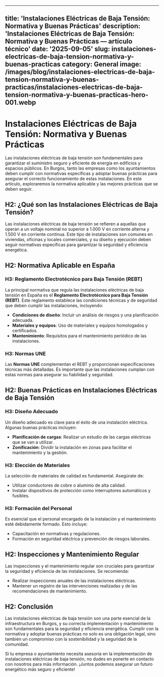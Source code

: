 
---

title: 'Instalaciones Eléctricas de Baja Tensión: Normativa y Buenas Prácticas'
description: 'Instalaciones Eléctricas de Baja Tensión: Normativa y Buenas Prácticas
  — artículo técnico'
date: '2025-09-05'
slug: instalaciones-electricas-de-baja-tension-normativa-y-buenas-practicas
category: General
image: /images/blog/instalaciones-electricas-de-baja-tension-normativa-y-buenas-practicas/instalaciones-electricas-de-baja-tension-normativa-y-buenas-practicas-hero-001.webp
---

# Instalaciones Eléctricas de Baja Tensión: Normativa y Buenas Prácticas

Las instalaciones eléctricas de baja tensión son fundamentales para garantizar el suministro seguro y eficiente de energía en edificios y espacios públicos. En Burgos, tanto las empresas como los ayuntamientos deben cumplir con normativas específicas y adoptar buenas prácticas para asegurar el correcto funcionamiento de estas instalaciones. En este artículo, exploraremos la normativa aplicable y las mejores prácticas que se deben seguir.

## H2: ¿Qué son las Instalaciones Eléctricas de Baja Tensión?

Las instalaciones eléctricas de baja tensión se refieren a aquellas que operan a un voltaje nominal no superior a 1.000 V en corriente alterna y 1.500 V en corriente continua. Este tipo de instalaciones son comunes en viviendas, oficinas y locales comerciales, y su diseño y ejecución deben seguir normativas específicas para garantizar la seguridad y eficiencia energética.

## H2: Normativa Aplicable en España

### H3: Reglamento Electrotécnico para Baja Tensión (REBT)

La principal normativa que regula las instalaciones eléctricas de baja tensión en España es el **Reglamento Electrotécnico para Baja Tensión (REBT)**. Este reglamento establece las condiciones técnicas y de seguridad que deben cumplir las instalaciones, incluyendo:

- **Condiciones de diseño**: Incluir un análisis de riesgos y una planificación adecuada.
- **Materiales y equipos**: Uso de materiales y equipos homologados y certificados.
- **Mantenimiento**: Requisitos para el mantenimiento periódico de las instalaciones.

### H3: Normas UNE

Las **Normas UNE** complementan el REBT y proporcionan especificaciones técnicas más detalladas. Es importante que las instalaciones cumplan con estas normas para asegurar su fiabilidad y seguridad.

## H2: Buenas Prácticas en Instalaciones Eléctricas de Baja Tensión

### H3: Diseño Adecuado

Un diseño adecuado es clave para el éxito de una instalación eléctrica. Algunas buenas prácticas incluyen:

- **Planificación de cargas**: Realizar un estudio de las cargas eléctricas que se van a utilizar.
- **Zonificación**: Dividir la instalación en zonas para facilitar el mantenimiento y la gestión.

### H3: Elección de Materiales

La selección de materiales de calidad es fundamental. Asegúrate de:

- Utilizar conductores de cobre o aluminio de alta calidad.
- Instalar dispositivos de protección como interruptores automáticos y fusibles.

### H3: Formación del Personal

Es esencial que el personal encargado de la instalación y el mantenimiento esté debidamente formado. Esto incluye:

- Capacitación en normativas y regulaciones.
- Formación en seguridad eléctrica y prevención de riesgos laborales.

## H2: Inspecciones y Mantenimiento Regular

Las inspecciones y el mantenimiento regular son cruciales para garantizar la seguridad y eficiencia de las instalaciones. Se recomienda:

- Realizar inspecciones anuales de las instalaciones eléctricas.
- Mantener un registro de las intervenciones realizadas y de las recomendaciones de mantenimiento.

## H2: Conclusión

Las instalaciones eléctricas de baja tensión son una parte esencial de la infraestructura en Burgos, y su correcta implementación y mantenimiento son fundamentales para la seguridad y eficiencia energética. Cumplir con la normativa y adoptar buenas prácticas no solo es una obligación legal, sino también un compromiso con la sostenibilidad y la seguridad de la comunidad.

Si tu empresa o ayuntamiento necesita asesoría en la implementación de instalaciones eléctricas de baja tensión, no dudes en ponerte en contacto con nosotros para más información. ¡Juntos podemos asegurar un futuro energético más seguro y eficiente!